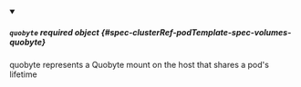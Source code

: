 


<details className="config-field" data-expandable="true" open>
<summary>

##### `quobyte` <span className="config-field-required" data-required="false">required</span> <span className="config-field-type">object</span> <span className="config-field-default"></span> <span className="config-field-enum"></span> {#spec-clusterRef-podTemplate-spec-volumes-quobyte}

quobyte represents a Quobyte mount on the host that shares a pod's lifetime

</summary>

<PartialQuobytereference />


</details>

